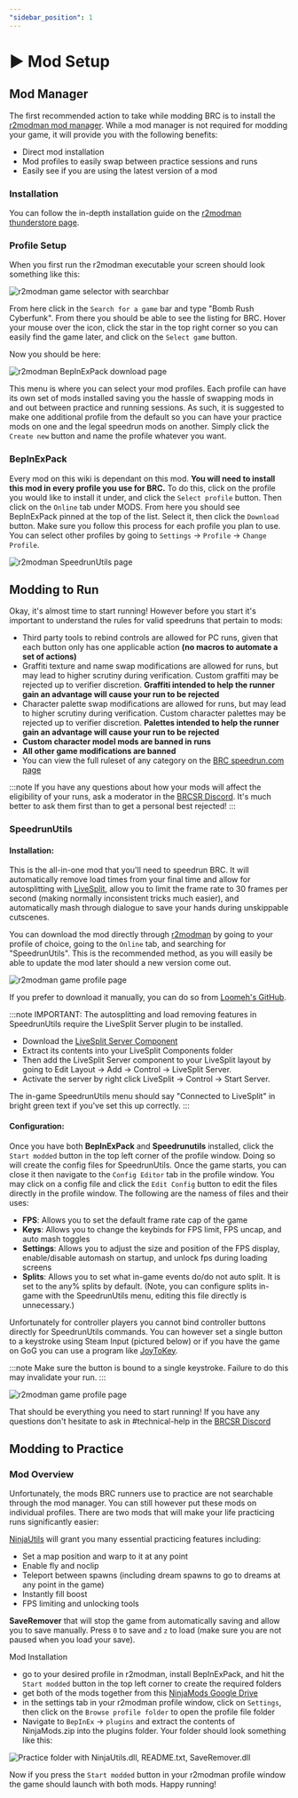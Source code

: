 ```yaml
---
"sidebar_position": 1
---
```


# ▶ Mod Setup

## Mod Manager

The first recommended action to take while modding BRC is to install the [r2modman mod manager](https://thunderstore.io/package/ebkr/r2modman/#features). While a mod manager is not required for modding your game, it will provide you with the following benefits:

* Direct mod installation
* Mod profiles to easily swap between practice sessions and runs
* Easily see if you are using the latest version of a mod

### Installation

You can follow the in-depth installation guide on the [r2modman thunderstore page](https://thunderstore.io/package/ebkr/r2modman/#features).

### Profile Setup

When you first run the r2modman executable your screen should look something like this: 

<img
    src={r2mm_1}
    title="r2modman Game Search"
    alt="r2modman game selector with searchbar"
/>

From here click in the `Search for a game` bar and type "Bomb Rush Cyberfunk". From there you should be able to see the listing for BRC. Hover your mouse over the icon, click the star in the top right corner so you can easily find the game later, and click on the `Select game` button. 

Now you should be here:

<img
    src={r2mm_2}
    title="r2modman BepInExPack"
    alt="r2modman BepInExPack download page"
/>

This menu is where you can select your mod profiles. Each profile can have its own set of mods installed saving you the hassle of swapping mods in and out between practice and running sessions. As such, it is suggested to make one additional profile from the default so you can have your practice mods on one and the legal speedrun mods on another. Simply click the `Create new` button and name the profile whatever you want. 

### BepInExPack

Every mod on this wiki is dependant on this mod. **You will need to install this mod in every profile you use for BRC.** To do this, click on the profile you would like to install it under, and click the `Select profile` button. Then click on the `Online` tab under MODS. From here you should see BepInExPack pinned at the top of the list. Select it, then click the `Download` button. Make sure you follow this process for each profile you plan to use. You can select other profiles by going to `Settings` -> `Profile` -> `Change Profile`.

<img
    src={r2mm_3}
    title="r2modman SpeedrunUtils"
    alt="r2modman SpeedrunUtils page"
/>

## Modding to Run

Okay, it's almost time to start running! However before you start it's important to understand the rules for valid speedruns that pertain to mods:

* Third party tools to rebind controls are allowed for PC runs, given that each button only has one applicable action **(no macros to automate a set of actions)** 
* Graffiti texture and name swap modifications are allowed for runs, but may lead to higher scrutiny during verification. Custom graffiti may be rejected up to verifier discretion. **Graffiti intended to help the runner gain an advantage will cause your run to be rejected**
* Character palette swap modifications are allowed for runs, but may lead to higher scrutiny during verification. Custom character palettes may be rejected up to verifier discretion. **Palettes intended to help the runner gain an advantage will cause your run to be rejected** 
* **Custom character model mods are banned in runs**
* **All other game modifications are banned**
* You can view the full ruleset of any category on the [BRC speedrun.com page](https://www.speedrun.com/brc)

:::note
If you have any questions about how your mods will affect the eligibility of your runs, ask a moderator in the [BRCSR Discord](https://discord.gg/EWCfbJDrh4). It's much better to ask them first than to get a personal best rejected!
:::

### SpeedrunUtils

#### Installation:

This is the all-in-one mod that you'll need to speedrun BRC. It will automatically remove load times from your final time and allow for autosplitting with [LiveSplit](http://livesplit.org/), allow you to limit the frame rate to 30 frames per second (making normally inconsistent tricks much easier), and automatically mash through dialogue to save your hands during unskippable cutscenes.

You can download the mod directly through [r2modman](https://thunderstore.io/package/ebkr/r2modman/#features) by going to your profile of choice, going to the `Online` tab, and searching for "SpeedrunUtils". This is the recommended method, as you will easily be able to update the mod later should a new version come out.

<img
    src={sru_install}
    title="r2modman Profile Selection"
    alt="r2modman game profile page"
/>

If you prefer to download it manually, you can do so from [Loomeh's GitHub](https://github.com/Loomeh/SpeedrunUtils/releases/).

:::note
IMPORTANT: The autosplitting and load removing features in SpeedrunUtils require the LiveSplit Server plugin to be installed.

* Download the [LiveSplit Server Component](https://github.com/LiveSplit/LiveSplit.Server/releases/tag/1.8.19)
* Extract its contents into your LiveSplit Components folder
* Then add the LiveSplit Server component to your LiveSplit layout by going to Edit Layout -> Add -> Control -> LiveSplit Server.
* Activate the server by right click LiveSplit -> Control -> Start Server.

The in-game SpeedrunUtils menu should say "Connected to LiveSplit" in bright green text if you've set this up correctly.
:::

#### Configuration:

Once you have both **BepInExPack** and **Speedrunutils** installed, click the `Start modded` button in the top left corner of the profile window. Doing so will create the config files for SpeedrunUtils. Once the game starts, you can close it then navigate to the `Config Editor` tab in the profile window. You may click on a config file and click the `Edit Config` button to edit the files directly in the profile window. The following are the namess of files and their uses:

* **FPS**: Allows you to set the default frame rate cap of the game
* **Keys**: Allows you to change the keybinds for FPS limit, FPS uncap, and auto mash toggles
* **Settings**: Allows you to adjust the size and position of the FPS display, enable/disable automash on startup, and unlock fps during loading screens
* **Splits**: Allows you to set what in-game events do/do not auto split. It is set to the any% splits by default. (Note, you can configure splits in-game with the SpeedrunUtils menu, editing this file directly is unnecessary.)

Unfortunately for controller players you cannot bind controller buttons directly for SpeedrunUtils commands. You can however set a single button to a keystroke using Steam Input (pictured below) or if you have the game on GoG you can use a program like [JoyToKey](https://joytokey.net/en/). 

:::note
Make sure the button is bound to a single keystroke. Failure to do this may invalidate your run.
:::

<img
    src={steam_input}
    title="r2modman Profile Selection"
    alt="r2modman game profile page"
/>

That should be everything you need to start running! If you have any questions don't hesitate to ask in #technical-help in the [BRCSR Discord](https://discord.gg/EWCfbJDrh4)

## Modding to Practice

### Mod Overview

Unfortunately, the mods BRC runners use to practice are not searchable through the mod manager. You can still however put these mods on individual profiles. There are two mods that will make your life practicing runs significantly easier:

[NinjaUtils](https://github.com/Ninja-Cookie/NinjaUtils) will grant you many essential practicing features including:

* Set a map position and warp to it at any point 
* Enable fly and noclip
* Teleport between spawns (including dream spawns to go to dreams at any point in the game)
* Instantly fill boost
* FPS limiting and unlocking tools

**SaveRemover** that will stop the game from automatically saving and allow you to save manually. Press `0` to save and `z` to load (make sure you are not paused when you load your save).

Mod Installation

* go to your desired profile in r2modman, install BepInExPack, and hit the `Start modded` button in the top left corner to create the required folders
* get both of the mods together from this [NinjaMods Google Drive](https://drive.google.com/file/d/1u35EDssSp9zLLk2ZjJjx3gKiMoTmwOQX/view?usp=sharing)
* in the settings tab in your r2modman profile window, click on `Settings`, then click on the `Browse profile folder` to open the profile file folder
* Navigate to `BepInEx` -> `plugins` and extract the contents of NinjaMods.zip into the plugins folder. Your folder should look something like this:

<img
    src={practice_folder}
    title="Practice Folder Example"
    alt="Practice folder with NinjaUtils.dll, README.txt, SaveRemover.dll"
/>

Now if you press the `Start modded` button in your r2modman profile window the game should launch with both mods. Happy running!

